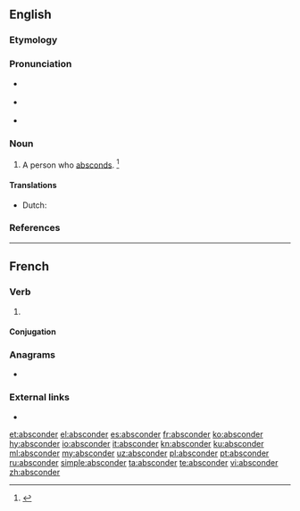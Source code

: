 ==English==

===Etymology===
{{suffix|abscond|er|id2=agent noun|lang=en}}

===Pronunciation===
* {{a|US}} {{IPA|/æbˈskɑn.dɚ/|/æbˈzkɑn.dɚ/|lang=en}}
* {{a|RP}} {{IPA|/æbˈskɒn.dɚ/|lang=en}}
* {{rhymes|ɒndə(ɹ)|lang=en}}

===Noun===
{{en-noun}}

# A person who [[abscond]]s. {{defdate|First attested in the early 18th century.}}<ref name=SOED>{{cite-book|editor=Brown, Lesley|title=The Shorter Oxford English Dictionary|year=1933|edition=5th|year_published=2003|publisher=Oxford University Press|location=Oxford, UK|isbn=978-0-19-860575-7|page=8}}</ref>

====Translations====
{{trans-top|one who absconds}}
* Dutch: {{t|nl|drosser|n}}
{{trans-mid}}
{{trans-bottom}}

===References===
<references/>

----

==French==

===Verb===
{{fr-verb}}

# {{obsolete form of|abscondre|lang=fr}}

====Conjugation====
{{fr-conj-auto}}

===Anagrams===
* {{l|fr|abscondre}}

===External links===
* {{R:TLFi}}

[[et:absconder]]
[[el:absconder]]
[[es:absconder]]
[[fr:absconder]]
[[ko:absconder]]
[[hy:absconder]]
[[io:absconder]]
[[it:absconder]]
[[kn:absconder]]
[[ku:absconder]]
[[ml:absconder]]
[[my:absconder]]
[[uz:absconder]]
[[pl:absconder]]
[[pt:absconder]]
[[ru:absconder]]
[[simple:absconder]]
[[ta:absconder]]
[[te:absconder]]
[[vi:absconder]]
[[zh:absconder]]